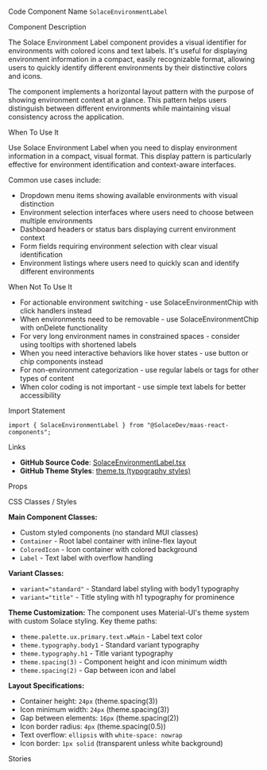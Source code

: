 
<Meta of={SolaceEnvironmentLabelStories} />

<Title>Solace Environment Label</Title>

<Description of={SolaceEnvironmentLabelStories} />

<Subtitle>Code Component Name</Subtitle>
`SolaceEnvironmentLabel`

<Subtitle>Component Description</Subtitle>

The Solace Environment Label component provides a visual identifier for environments with colored icons and text labels. It's useful for displaying environment information in a compact, easily recognizable format, allowing users to quickly identify different environments by their distinctive colors and icons.

The component implements a horizontal layout pattern with the purpose of showing environment context at a glance. This pattern helps users distinguish between different environments while maintaining visual consistency across the application.

<Subtitle>When To Use It</Subtitle>

Use Solace Environment Label when you need to display environment information in a compact, visual format. This display pattern is particularly effective for environment identification and context-aware interfaces.

Common use cases include:

- Dropdown menu items showing available environments with visual distinction
- Environment selection interfaces where users need to choose between multiple environments
- Dashboard headers or status bars displaying current environment context
- Form fields requiring environment selection with clear visual identification
- Environment listings where users need to quickly scan and identify different environments

<Subtitle>When Not To Use It</Subtitle>

- For actionable environment switching - use SolaceEnvironmentChip with click handlers instead
- When environments need to be removable - use SolaceEnvironmentChip with onDelete functionality
- For very long environment names in constrained spaces - consider using tooltips with shortened labels
- When you need interactive behaviors like hover states - use button or chip components instead
- For non-environment categorization - use regular labels or tags for other types of content
- When color coding is not important - use simple text labels for better accessibility

<Subtitle>Import Statement</Subtitle>

```tsx
import { SolaceEnvironmentLabel } from "@SolaceDev/maas-react-components";
```

<Subtitle>Links</Subtitle>

- **GitHub Source Code**: [SolaceEnvironmentLabel.tsx](https://github.com/SolaceDev/maas-react-components/blob/main/src/components/SolaceEnvironmentLabel.tsx)
- **GitHub Theme Styles**: <a href="https://github.com/SolaceDev/maas-react-components/blob/main/src/resources/theme.ts#:~:text=typography" target="_blank">theme.ts (typography styles)</a>

<Subtitle>Props</Subtitle>

<ArgTypes of={SolaceEnvironmentLabelStories} />

<Subtitle>CSS Classes / Styles</Subtitle>

**Main Component Classes:**

- Custom styled components (no standard MUI classes)
- `Container` - Root label container with inline-flex layout
- `ColoredIcon` - Icon container with colored background
- `Label` - Text label with overflow handling

**Variant Classes:**

- `variant="standard"` - Standard label styling with body1 typography
- `variant="title"` - Title styling with h1 typography for prominence

**Theme Customization:**
The component uses Material-UI's theme system with custom Solace styling. Key theme paths:

- `theme.palette.ux.primary.text.wMain` - Label text color
- `theme.typography.body1` - Standard variant typography
- `theme.typography.h1` - Title variant typography
- `theme.spacing(3)` - Component height and icon minimum width
- `theme.spacing(2)` - Gap between icon and label

**Layout Specifications:**

- Container height: `24px` (theme.spacing(3))
- Icon minimum width: `24px` (theme.spacing(3))
- Gap between elements: `16px` (theme.spacing(2))
- Icon border radius: `4px` (theme.spacing(0.5))
- Text overflow: `ellipsis` with `white-space: nowrap`
- Icon border: `1px solid` (transparent unless white background)

<Subtitle>Stories</Subtitle>

<CustomStories />
